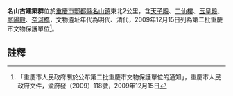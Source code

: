 {{msg:重慶市文物保護單位
|名稱 = 名山古建築群
|編號 = 39
|圖片 = 
|級別 = 6
|分類 = 
|時代 = 明代、清代
|地点 = [[酆都縣|酆都縣]][[名山鎮|名山鎮]]東北2公里
|坐標 = 
|登錄 = 2009年12月15日
}}
'''名山古建築群'''位於[[重慶市|重慶市]][[酆都縣|酆都縣]][[名山鎮|名山鎮]]東北2公里，含[[天子殿|天子殿]]、[[二仙樓|二仙樓]]、[[玉皇殿|玉皇殿]]、[[寥陽殿|寥陽殿]]、[[奈河橋|奈河橋]]，文物遺址年代為明代、清代，2009年12月15日列為第二批重慶市文物保護單位<ref>「重慶市人民政府關於公布第二批重慶市文物保護單位的通知」，重慶市人民政府文件，渝府發（2009）118號，2009年12月15日</ref>。
== 註釋 ==
{{reflist}}
{{文物保護單位小作品}}